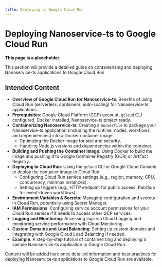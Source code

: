 ```yaml
---
title: Deploying to Google Cloud Run
---
```


# Deploying Nanoservice-ts to Google Cloud Run

**This page is a placeholder.**

This section will provide a detailed guide on containerizing and deploying Nanoservice-ts applications to Google Cloud Run.

## Intended Content

*   **Overview of Google Cloud Run for Nanoservice-ts**: Benefits of using Cloud Run (serverless, containers, auto-scaling) for Nanoservice-ts applications.
*   **Prerequisites**: Google Cloud Platform (GCP) account, `gcloud` CLI configured, Docker installed, Nanoservice-ts project ready.
*   **Containerizing Nanoservice-ts**: Creating a `Dockerfile` to package your Nanoservice-ts application (including the runtime, nodes, workflows, and dependencies) into a Docker container image.
    *   Optimizing the Docker image for size and security.
    *   Handling Node.js versions and dependencies within the container.
*   **Building and Pushing the Container Image**: Using Docker to build the image and pushing it to Google Container Registry (GCR) or Artifact Registry.
*   **Deploying to Cloud Run**: Using the `gcloud` CLI or Google Cloud Console to deploy the container image to Cloud Run.
    *   Configuring Cloud Run service settings (e.g., region, memory, CPU, concurrency, min/max instances).
    *   Setting up triggers (e.g., HTTP endpoint for public access, Pub/Sub for event-driven workflows).
*   **Environment Variables & Secrets**: Managing configuration and secrets in Cloud Run, potentially using Secret Manager.
*   **IAM Permissions**: Configuring service account permissions for your Cloud Run service if it needs to access other GCP services.
*   **Logging and Monitoring**: Accessing logs via Cloud Logging and monitoring service performance with Cloud Monitoring.
*   **Custom Domains and Load Balancing**: Setting up custom domains and integrating with Google Cloud Load Balancing if needed.
*   **Example**: A step-by-step tutorial of containerizing and deploying a sample Nanoservice-ts application to Google Cloud Run.

Content will be added here once detailed information and best practices for deploying Nanoservice-ts applications to Google Cloud Run are available.
